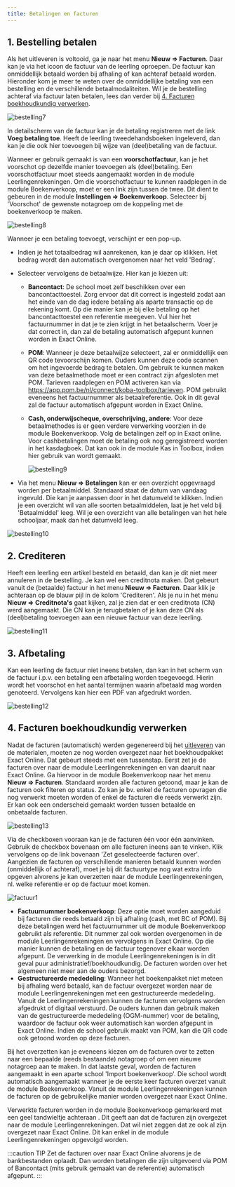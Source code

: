 ```yaml
---
title: Betalingen en facturen
---
```


## 1. Bestelling betalen

Als het uitleveren is voltooid, ga je naar het menu **Nieuw => Facturen**. Daar kan je via het icoon <LegacyAction img="list.png"/> de factuur van de leerling oproepen. De factuur kan onmiddellijk betaald worden bij afhaling of kan achteraf betaald worden. Hieronder kom je meer te weten over de onmiddellijke betaling van een bestelling en de verschillende betaalmodaliteiten. Wil je de bestelling achteraf via factuur laten betalen, lees dan verder bij [4. Facturen boekhoudkundig verwerken](/boekenverkoop/betalingen_facturen/#4-facturen-boekhoudkundig-verwerken).

![bestelling7](./bestelling7.PNG)

In detailscherm van de factuur kan je de betaling registreren met de link **Voeg betaling toe**.
Heeft de leerling tweedehandsboeken ingeleverd, dan kan je die ook hier toevoegen bij wijze van (deel)betaling van de factuur. 

Wanneer er gebruik gemaakt is van een **voorschotfactuur**, kan je het voorschot op dezelfde manier toevoegen als (deel)betaling. Een voorschotfactuur moet steeds aangemaakt worden in de module Leerlingenrekeningen. Om die voorschotfactuur te kunnen raadplegen in de module Boekenverkoop, moet er een link zijn tussen de twee. Dit dient te gebeuren in de module **Instellingen => Boekenverkoop**. Selecteer bij 'Voorschot' de gewenste notagroep om de koppeling met de boekenverkoop te maken. 

![bestelling8](./bestelling8.png)

Wanneer je een betaling toevoegt, verschijnt er een pop-up. 
- Indien je het totaalbedrag wil aanrekenen, kan je daar op klikken. Het bedrag wordt dan automatisch overgenomen naar het veld 'Bedrag'. 
- Selecteer vervolgens de betaalwijze. Hier kan je kiezen uit:
    - **Bancontact**: De school moet zelf beschikken over een bancontacttoestel. Zorg ervoor dat dit correct is ingesteld zodat aan het einde van de dag iedere betaling als aparte transactie op de rekening komt. Op die manier kan je bij elke betaling op het bancontacttoestel een referentie meegeven. Vul hier het factuurnummer in dat je te zien krijgt in het betaalscherm. Voer je dat correct in, dan zal de betaling automatisch afgepunt kunnen worden in Exact Online. 
    - **POM**: Wanneer je deze betaalwijze selecteert, zal er onmiddellijk een QR code tevoorschijn komen. Ouders kunnen deze code scannen om het ingevoerde bedrag te betalen. Om gebruik te kunnen maken van deze betaalmethode moet er een contract zijn afgesloten met POM. Tarieven raadplegen en POM activeren kan via https://app.pom.be/nl/connect/koba-toolbox/tarieven. POM gebruikt eveneens het factuurnummer als betaalreferentie. Ook in dit geval zal de factuur automatisch afgepunt worden in Exact Online. 
    -  **Cash, onderwijscheque, overschrijving, andere**: Voor deze betaalmethodes is er geen verdere verwerking voorzien in de module Boekenverkoop. Volg de betalingen zelf op in Exact online. Voor cashbetalingen moet de betaling ook nog geregistreerd worden in het kasdagboek. Dat kan ook in de module Kas in Toolbox, indien hier gebruik van wordt gemaakt. 

        ![bestelling9](./bestelling9.png)

-  Via het menu **Nieuw => Betalingen** kan er een overzicht opgevraagd worden per betaalmiddel. Standaard staat de datum van vandaag ingevuld. Die kan je aanpassen door in het datumveld te klikken. Indien je een overzicht wil van alle soorten betaalmiddelen, laat je het veld bij 'Betaalmiddel' leeg. Wil je een overzicht van alle betalingen van het hele schooljaar, maak dan het datumveld leeg. 

![bestelling10](./bestelling10.PNG)

## 2. Crediteren
Heeft een leerling een artikel besteld en betaald, dan kan je dit niet meer annuleren in de bestelling. Je kan wel een creditnota maken. Dat gebeurt vanuit de (betaalde) factuur in het menu **Nieuw => Facturen**. Daar klik je achteraan op de blauw pijl in de kolom 'Crediteren'.
Als je nu in het menu **Nieuw => Creditnota's** gaat kijken, zal je zien dat er een creditnota (CN) werd aangemaakt. Die CN kan je terugbetalen of je kan deze CN als (deel)betaling toevoegen aan een nieuwe factuur van deze leerling.

![bestelling11](./bestelling11.png)

## 3. Afbetaling
Kan een leerling de factuur niet ineens betalen, dan kan in het scherm van de factuur i.p.v. een betaling een afbetaling worden toegevoegd. Hierin wordt het voorschot en het aantal termijnen waarin afbetaald mag worden genoteerd. Vervolgens kan hier een PDF van afgedrukt worden.

![bestelling12](./bestelling12.png)

## 4. Facturen boekhoudkundig verwerken
Nadat de facturen (automatisch) werden gegenereerd bij het [uitleveren](/boekenverkoop/bestelling/#5-bestelling-uitleveren) van de materialen, moeten ze nog worden overgezet naar het boekhoudpakket Exact Online. Dat gebeurt steeds met een tussenstap. Eerst zet je de facturen over naar de module Leerlingenrekeningen en van daaruit naar Exact Online. Ga hiervoor in de module Boekenverkoop naar het menu **Nieuw => Facturen**. Standaard worden alle facturen getoond, maar je kan de facturen ook filteren op status. Zo kan je bv. enkel de facturen opvragen die nog verwerkt moeten worden of enkel de facturen die reeds verwerkt zijn. Er kan ook een onderscheid gemaakt worden tussen betaalde en onbetaalde facturen. 

![bestelling13](./bestelling13.png)

Via de checkboxen vooraan kan je de facturen één voor één aanvinken. Gebruik de checkbox bovenaan om alle facturen ineens aan te vinken. Klik vervolgens op de link bovenaan 'Zet geselecteerde facturen over'. Aangezien de facturen op verschillende manieren betaald kunnen worden (onmiddellijk of achteraf), moet je bij dit factuurtype nog wat extra info opgeven alvorens je kan overzetten naar de module Leerlingenrekeningen, nl. welke referentie er op de factuur moet komen.

![factuur1](./factuur1.PNG)

- **Factuurnummer boekenverkoop**: Deze optie moet worden aangeduid bij facturen die reeds betaald zijn bij afhaling (cash, met BC of POM). Bij deze betalingen werd het factuurnummer uit de module Boekenverkoop gebruikt als referentie. Dit nummer zal ook worden overgenomen in de module Leerlingenrekeningen en vervolgens in Exact Online. Op die manier kunnen de betaling en de factuur tegenover elkaar worden afgepunt. De verwerking in de module Leerlingenrekeningen is in dit geval puur administratief/boekhoudkundig. De facturen worden over het algemeen niet meer aan de ouders bezorgd.
- **Gestructureerde mededeling**: Wanneer het boekenpakket niet meteen bij afhaling werd betaald, kan de factuur overgezet worden naar de module Leerlingenrekeningen met een gestructureerde mededeling. Vanuit de Leerlingenrekeningen kunnen de facturen vervolgens worden afgedrukt of digitaal verstuurd. De ouders kunnen dan gebruik maken van de gestructureerde mededeling (OGM-nummer) voor de betaling, waardoor de factuur ook weer automatisch kan worden afgepunt in Exact Online. Indien de school gebruik maakt van POM, kan die QR code ook getoond worden op deze facturen.  

Bij het overzetten kan je eveneens kiezen om de facturen over te zetten naar een bepaalde (reeds bestaande) notagroep of om een nieuwe notagroep aan te maken. In dat laatste geval, worden de facturen aangemaakt in een aparte school 'Import boekenverkoop'. Die school wordt automatisch aangemaakt wanneer je de eerste keer facturen overzet vanuit de module Boekenverkoop. Vanuit de module Leerlingenrekeningen kunnen de facturen op de gebruikelijke manier worden overgezet naar Exact Online. 

Verwerkte facturen worden in de module Boekenverkoop gemarkeerd met een geel tandwieltje achteraan <LegacyAction img="eol.png"/>. Dit geeft aan dat de facturen zijn overgezet naar de module Leerlingenrekeningen. Dat wil niet zeggen dat ze ook al zijn overgezet naar Exact Online. Dit kan enkel in de module Leerlingenrekeningen opgevolgd worden. 

:::caution TIP
Zet de facturen over naar Exact Online alvorens je de bankbestanden oplaadt. Dan worden betalingen die zijn uitgevoerd via POM of Bancontact (mits gebruik gemaakt van de referentie) automatisch afgepunt. 
:::